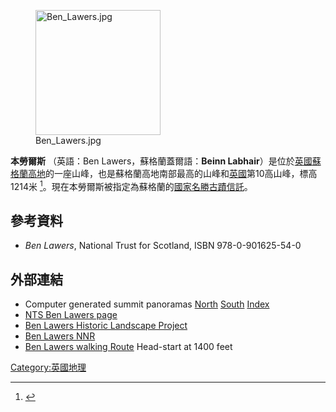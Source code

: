 [[File:Ben_Lawers.jpg|200px]]

'''本勞爾斯''' （英語：Ben Lawers，蘇格蘭蓋爾語：'''Beinn Labhair'''）是位於[[英國|英國]][[蘇格蘭高地|蘇格蘭高地]]的一座山峰，也是蘇格蘭高地南部最高的山峰和[[英國|英國]]第10高山峰，標高1214米 <ref>{{cite web |url=http://www.walkhighlands.co.uk/munros/ben-lawers |title=walkhighlands Ben Lawers |author=<!--Staff writer(s); no by-line.--> |year=2013 |publisher=walkhighlands.co.uk |accessdate=20 October 2013 |archive-date=2015-06-24 |archive-url=https://web.archive.org/web/20150624155544/http://www.walkhighlands.co.uk/munros/ben-lawers |dead-url=no }}</ref>。現在本勞爾斯被指定為蘇格蘭的[[國家名勝古蹟信託|國家名勝古蹟信託]]。
==參考資料==
{{reflist}}
*''Ben Lawers'', National Trust for Scotland, ISBN 978-0-901625-54-0
==外部連結==
* Computer generated summit panoramas [http://www.viewfinderpanoramas.org/panoramas/GRW/Lawers-N.gif North] {{Wayback|url=http://www.viewfinderpanoramas.org/panoramas/GRW/Lawers-N.gif |date=20160102080649 }} [http://www.viewfinderpanoramas.org/panoramas/GRW/Lawers-S.gif South] {{Wayback|url=http://www.viewfinderpanoramas.org/panoramas/GRW/Lawers-S.gif |date=20160102075604 }} [http://www.viewfinderpanoramas.org/panoramas.html Index] {{Wayback|url=http://www.viewfinderpanoramas.org/panoramas.html |date=20200401220818 }}
*[https://web.archive.org/web/20051228101819/http://www.nts.org.uk/web/site/home/visit/places/Property.asp?PropID=10062&NavPage=10062&NavId=5113 NTS Ben Lawers page]
*[http://www.benlawers.org.uk/ Ben Lawers Historic Landscape Project] {{Wayback|url=http://www.benlawers.org.uk/ |date=20150814025231 }}
*[https://web.archive.org/web/20051222101709/http://www.nnr-scotland.org.uk/reserve.asp?NNRId=31 Ben Lawers NNR]
*[https://web.archive.org/web/20060214051534/http://www.incallander.co.uk/walks/lawers.htm Ben Lawers walking Route] Head-start at 1400 feet
[[Category:英國地理|Category:英國地理]]